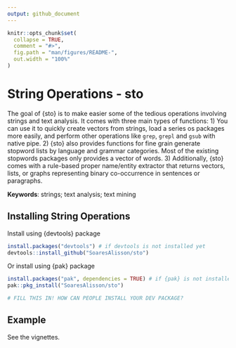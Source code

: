 ```yaml
---
output: github_document
---
```


<!-- README.md is generated from README.Rmd. Please edit that file -->

```r
knitr::opts_chunk$set(
  collapse = TRUE,
  comment = "#>",
  fig.path = "man/figures/README-",
  out.width = "100%"
)
```

# String Operations - sto

<!-- badges: start -->
<!-- badges: end -->

The goal of {sto} is to make easier some of the tedious operations involving strings and text analysis.
It comes with three main types of functions:
1) You can use it to quickly create vectors from strings, load a series os packages more easily, and perform other operations like `grep`, `grepl` and `gsub` with native pipe.
2) {sto} also provides functions for fine grain generate stopword lists by language and grammar categories. Most of the existing stopwords packages only provides a vector of words.
3) Additionally, {sto} comes with a rule-based proper name/entity extractor that returns vectors, lists, or graphs representing binary co-occurrence in sentences or paragraphs.

**Keywords**: strings; text analysis; text mining

## Installing String Operations
Install using {devtools} package

```r
install.packages("devtools") # if devtools is not installed yet
devtools::install_github("SoaresAlisson/sto")
```

Or install using {pak} package
```r
install.packages("pak", dependencies = TRUE) # if {pak} is not installed yet
pak::pkg_install("SoaresAlisson/sto")
```

``` r
# FILL THIS IN! HOW CAN PEOPLE INSTALL YOUR DEV PACKAGE?
```

## Example

See the vignettes.
